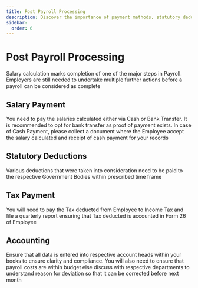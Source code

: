 ```yaml
---
title: Post Payroll Processing
description: Discover the importance of payment methods, statutory deductions, and accounting to ensure compliance and accuracy.
sidebar:
  order: 6
---
```

# Post Payroll Processing

Salary calculation marks completion of one of the major steps in Payroll. Employers are still needed to undertake multiple further actions before a payroll can be considered as complete

## Salary Payment
You need to pay the salaries calculated either via Cash or Bank Transfer. It is recommended to opt for bank transfer as proof of payment exists. In case of Cash Payment, please collect a document where the Employee accept the salary calculated and receipt of cash payment for your records

## Statutory Deductions

Various deductions that were taken into consideration need to be paid to the respective Government Bodies within prescribed time frame

## Tax Payment
You will need to pay the Tax deducted from Employee to Income Tax and file a quarterly report ensuring that Tax deducted is accounted in Form 26 of Employee 

## Accounting

Ensure that all data is entered into respective account heads within your books to ensure clarity and compliance. You will also need to ensure that payroll costs are within budget else discuss with respective departments to understand reason for deviation so that it can be corrected before next month 

